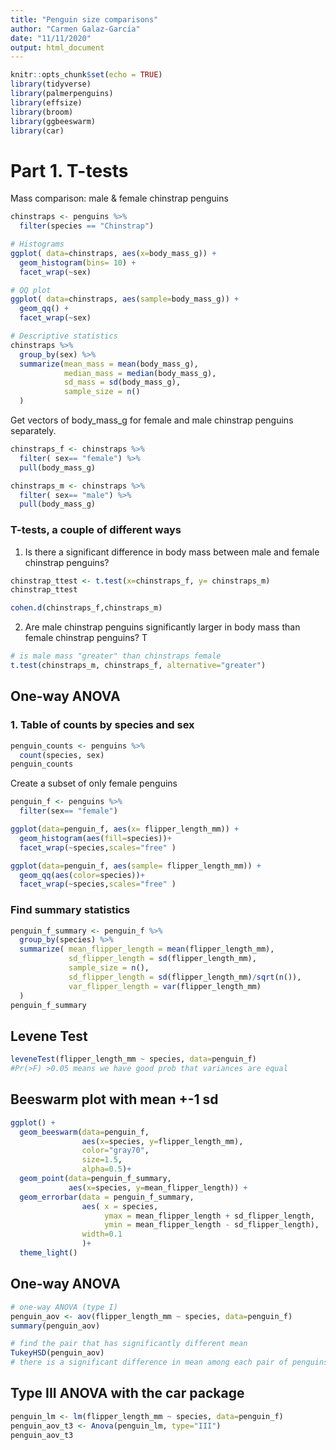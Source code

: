 ```yaml
---
title: "Penguin size comparisons"
author: "Carmen Galaz-García"
date: "11/11/2020"
output: html_document
---
```


```r
knitr::opts_chunk$set(echo = TRUE)
library(tidyverse)
library(palmerpenguins)
library(effsize)
library(broom)
library(ggbeeswarm)
library(car)
```

# Part 1. T-tests

Mass comparison: male & female chinstrap penguins

```r
chinstraps <- penguins %>% 
  filter(species == "Chinstrap")

# Histograms
ggplot( data=chinstraps, aes(x=body_mass_g)) +
  geom_histogram(bins= 10) +
  facet_wrap(~sex)

# QQ plot
ggplot( data=chinstraps, aes(sample=body_mass_g)) +
  geom_qq() +
  facet_wrap(~sex)

# Descriptive statistics
chinstraps %>% 
  group_by(sex) %>% 
  summarize(mean_mass = mean(body_mass_g),
            median_mass = median(body_mass_g),
            sd_mass = sd(body_mass_g),
            sample_size = n()
  )
```

Get vectors of body_mass_g for female and male chinstrap penguins separately.

```r
chinstraps_f <- chinstraps %>% 
  filter( sex== "female") %>% 
  pull(body_mass_g)

chinstraps_m <- chinstraps %>% 
  filter( sex== "male") %>% 
  pull(body_mass_g)
```

### T-tests, a couple of different ways

1. Is there a significant difference in body mass between male and female chinstrap penguins?

```r
chinstrap_ttest <- t.test(x=chinstraps_f, y= chinstraps_m)
chinstrap_ttest

cohen.d(chinstraps_f,chinstraps_m)
```

2. Are male chinstrap penguins significantly larger in body mass than female chinstrap penguins? T

```r
# is male mass "greater" than chinstraps female
t.test(chinstraps_m, chinstraps_f, alternative="greater")  
```

## One-way ANOVA

### 1. Table of counts by species and sex
```r
penguin_counts <- penguins %>% 
  count(species, sex)
penguin_counts
```

Create a subset of only female penguins
```r
penguin_f <- penguins %>% 
  filter(sex== "female")

ggplot(data=penguin_f, aes(x= flipper_length_mm)) +
  geom_histogram(aes(fill=species))+
  facet_wrap(~species,scales="free" )

ggplot(data=penguin_f, aes(sample= flipper_length_mm)) +
  geom_qq(aes(color=species))+
  facet_wrap(~species,scales="free" )
```

### Find summary statistics

```r
penguin_f_summary <- penguin_f %>% 
  group_by(species) %>%
  summarize( mean_flipper_length = mean(flipper_length_mm),
             sd_flipper_length = sd(flipper_length_mm),
             sample_size = n(),
             sd_flipper_length = sd(flipper_length_mm)/sqrt(n()),
             var_flipper_length = var(flipper_length_mm)
  )
penguin_f_summary
```

## Levene Test

```r
leveneTest(flipper_length_mm ~ species, data=penguin_f)
#Pr(>F) >0.05 means we have good prob that variances are equal
```

## Beeswarm plot with mean +-1 sd
```r
ggplot() +
  geom_beeswarm(data=penguin_f, 
                aes(x=species, y=flipper_length_mm),
                color="gray70",
                size=1.5,
                alpha=0.5)+
  geom_point(data=penguin_f_summary, 
             aes(x=species, y=mean_flipper_length)) +
  geom_errorbar(data = penguin_f_summary, 
                aes( x = species, 
                     ymax = mean_flipper_length + sd_flipper_length,
                     ymin = mean_flipper_length - sd_flipper_length),
                width=0.1
                )+
  theme_light()
```

## One-way ANOVA

```r
# one-way ANOVA (type I)
penguin_aov <- aov(flipper_length_mm ~ species, data=penguin_f)
summary(penguin_aov)

# find the pair that has significantly different mean
TukeyHSD(penguin_aov)
# there is a significant difference in mean among each pair of penguins
```

## Type III ANOVA with the car package
```r
penguin_lm <- lm(flipper_length_mm ~ species, data=penguin_f)
penguin_aov_t3 <- Anova(penguin_lm, type="III")
penguin_aov_t3
```






